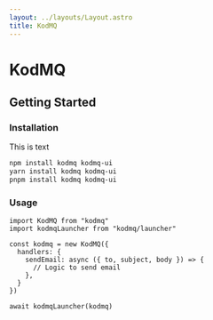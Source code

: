 ```yaml
---
layout: ../layouts/Layout.astro
title: KodMQ
---
```


# KodMQ

## Getting Started

### Installation

This is text

```bash
npm install kodmq kodmq-ui
yarn install kodmq kodmq-ui
pnpm install kodmq kodmq-ui
```

### Usage

```tsx
import KodMQ from "kodmq"
import kodmqLauncher from "kodmq/launcher"

const kodmq = new KodMQ({
  handlers: {
    sendEmail: async ({ to, subject, body }) => {
      // Logic to send email
    },
  }
})

await kodmqLauncher(kodmq)
```
